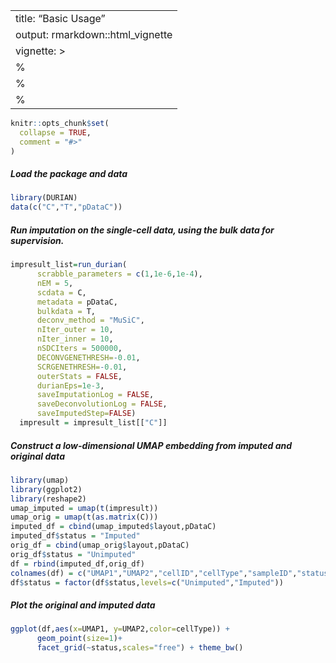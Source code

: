
---
title: "Basic Usage"
output: rmarkdown::html_vignette
vignette: >
  %\VignetteIndexEntry{Basic Usage}
  %\VignetteEngine{knitr::rmarkdown}
  %\VignetteEncoding{UTF-8}
---

```r
knitr::opts_chunk$set(
  collapse = TRUE,
  comment = "#>"
)
```

##### Load the package and data
```r
library(DURIAN)
data(c("C","T","pDataC"))
```

##### Run imputation on the single-cell data, using the bulk data for supervision.
```r
impresult_list=run_durian(
      scrabble_parameters = c(1,1e-6,1e-4),
      nEM = 5,
      scdata = C,
      metadata = pDataC,
      bulkdata = T,
      deconv_method = "MuSiC",
      nIter_outer = 10,
      nIter_inner = 10,
      nSDCIters = 500000,
      DECONVGENETHRESH=-0.01,
      SCRGENETHRESH=-0.01,
      outerStats = FALSE,
      durianEps=1e-3,
      saveImputationLog = FALSE,
      saveDeconvolutionLog = FALSE,
      saveImputedStep=FALSE)
  impresult = impresult_list[["C"]]
```

##### Construct a low-dimensional UMAP embedding from imputed and original data
```r
library(umap)
library(ggplot2)
library(reshape2)
umap_imputed = umap(t(impresult))
umap_orig = umap(t(as.matrix(C)))
imputed_df = cbind(umap_imputed$layout,pDataC)
imputed_df$status = "Imputed"
orig_df = cbind(umap_orig$layout,pDataC)
orig_df$status = "Unimputed"
df = rbind(imputed_df,orig_df)
colnames(df) = c("UMAP1","UMAP2","cellID","cellType","sampleID","status")
df$status = factor(df$status,levels=c("Unimputed","Imputed"))
```

##### Plot the original and imputed data
```r
ggplot(df,aes(x=UMAP1, y=UMAP2,color=cellType)) + 
      geom_point(size=1)+
      facet_grid(~status,scales="free") + theme_bw()
```


